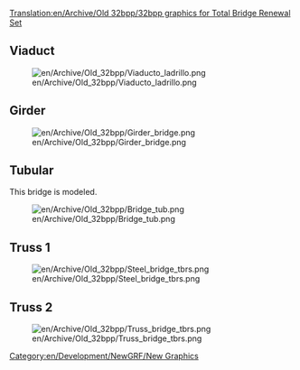 [[Translation:en/Archive/Old 32bpp/32bpp graphics for Total Bridge Renewal Set]]


==Viaduct==
[[File:en/Archive/Old 32bpp/Viaducto ladrillo.png]]

==Girder==
[[File:en/Archive/Old 32bpp/Girder bridge.png]]

==Tubular==
This bridge is modeled.

[[File:en/Archive/Old 32bpp/Bridge tub.png]]

==Truss 1==
[[File:en/Archive/Old 32bpp/Steel bridge tbrs.png]]
==Truss 2==
[[File:en/Archive/Old 32bpp/Truss bridge tbrs.png]]

[[Category:en/Development/NewGRF/New Graphics]]